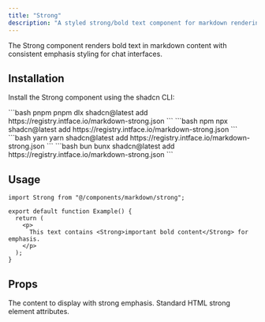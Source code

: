 ```yaml
---
title: "Strong"
description: "A styled strong/bold text component for markdown rendering with proper emphasis styling."
---
```


The Strong component renders bold text in markdown content with consistent emphasis styling for chat interfaces.

## Installation

Install the Strong component using the shadcn CLI:

<CodeGroup>
  ```bash pnpm 
  pnpm dlx shadcn@latest add https://registry.intface.io/markdown-strong.json
  ```
  ```bash npm 
  npx shadcn@latest add https://registry.intface.io/markdown-strong.json
  ```
  ```bash yarn 
  yarn shadcn@latest add https://registry.intface.io/markdown-strong.json
  ```
  ```bash bun 
  bunx shadcn@latest add https://registry.intface.io/markdown-strong.json
  ```
</CodeGroup>

## Usage

```tsx
import Strong from "@/components/markdown/strong";

export default function Example() {
  return (
    <p>
      This text contains <Strong>important bold content</Strong> for emphasis.
    </p>
  );
}
```

## Props

<ParamField body="children" type="React.ReactNode" required>
  The content to display with strong emphasis.
</ParamField>

<ParamField body="...props" type="React.HTMLAttributes<HTMLElement>">
  Standard HTML strong element attributes.
</ParamField>